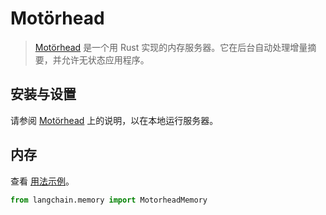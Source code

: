 # Motörhead

>[Motörhead](https://github.com/getmetal/motorhead) 是一个用 Rust 实现的内存服务器。它在后台自动处理增量摘要，并允许无状态应用程序。

## 安装与设置

请参阅 [Motörhead](https://github.com/getmetal/motorhead) 上的说明，以在本地运行服务器。

## 内存

查看 [用法示例](/docs/integrations/memory/motorhead_memory)。

```python
from langchain.memory import MotorheadMemory
```